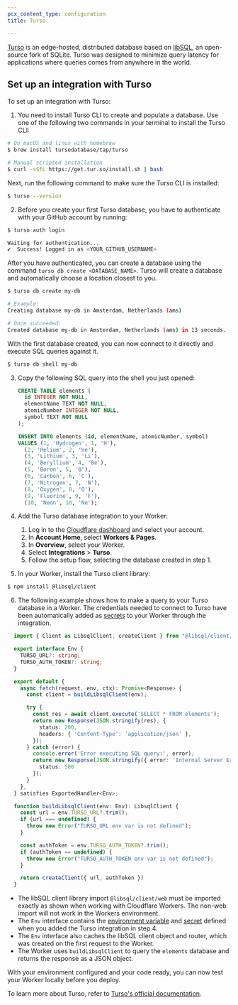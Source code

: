 ```yaml
---
pcx_content_type: configuration
title: Turso

---
```



[Turso](https://turso.tech/) is an edge-hosted, distributed database based on [libSQL](https://libsql.org/), an open-source fork of SQLite. Turso was designed to minimize query latency for applications where queries comes from anywhere in the world.

<Render file="database_integrations_definition" />

## Set up an integration with Turso

To set up an integration with Turso:

1. You need to install Turso CLI to create and populate a database. Use one of the following two commands in your terminal to install the Turso CLI:

```sh
# On macOS and linux with homebrew
$ brew install tursodatabase/tap/turso

# Manual scripted installation
$ curl -sSfL https://get.tur.so/install.sh | bash
```

Next, run the following command to make sure the Turso CLI is installed:

```sh
$ turso --version
```

2. Before you create your first Turso database, you have to authenticate with your GitHub account by running:

```sh
$ turso auth login

Waiting for authentication...
✔  Success! Logged in as <YOUR_GITHUB_USERNAME>
```

After you have authenticated, you can create a database using the command `turso db create <DATABASE_NAME>`. Turso will create a database and automatically choose a location closest to you.

```sh
$ turso db create my-db

# Example:
Creating database my-db in Amsterdam, Netherlands (ams)

# Once succeeded:
Created database my-db in Amsterdam, Netherlands (ams) in 13 seconds.
```

With the first database created, you can now connect to it directly and execute SQL queries against it.

```sh
$ turso db shell my-db
```

3. Copy the following SQL query into the shell you just opened:

   ```sql
   CREATE TABLE elements (
     id INTEGER NOT NULL,
     elementName TEXT NOT NULL,
     atomicNumber INTEGER NOT NULL,
     symbol TEXT NOT NULL
   );

   INSERT INTO elements (id, elementName, atomicNumber, symbol)
   VALUES (1, 'Hydrogen', 1, 'H'),
     (2, 'Helium', 2, 'He'),
     (3, 'Lithium', 3, 'Li'),
     (4, 'Beryllium', 4, 'Be'),
     (5, 'Boron', 5, 'B'),
     (6, 'Carbon', 6, 'C'),
     (7, 'Nitrogen', 7, 'N'),
     (8, 'Oxygen', 8, 'O'),
     (9, 'Fluorine', 9, 'F'),
     (10, 'Neon', 10, 'Ne');
   ```

4. Add the Turso database integration to your Worker:

   1. Log in to the [Cloudflare dashboard](https://dash.cloudflare.com) and select your account.
   2. In **Account Home**, select **Workers & Pages**.
   3. In **Overview**, select your Worker.
   4. Select **Integrations** > **Turso**.
   5. Follow the setup flow, selecting the database created in step 1.

5. In your Worker, install the Turso client library:

```sh
$ npm install @libsql/client
```

6. The following example shows how to make a query to your Turso database in a Worker. The credentials needed to connect to Turso have been automatically added as [secrets](/workers/configuration/secrets/) to your Worker through the integration.

```ts
  import { Client as LibsqlClient, createClient } from "@libsql/client/web";

  export interface Env {
    TURSO_URL?: string;
    TURSO_AUTH_TOKEN?: string;
  }

  export default {
    async fetch(request, env, ctx): Promise<Response> {
      const client = buildLibsqlClient(env);

      try {
        const res = await client.execute('SELECT * FROM elements');
        return new Response(JSON.stringify(res), {
          status: 200,
          headers: { 'Content-Type': 'application/json' },
        });
      } catch (error) {
        console.error('Error executing SQL query:', error);
        return new Response(JSON.stringify({ error: 'Internal Server Error' }), {
          status: 500
        });
      }
    },
  } satisfies ExportedHandler<Env>;

  function buildLibsqlClient(env: Env): LibsqlClient {
    const url = env.TURSO_URL?.trim();
    if (url === undefined) {
      throw new Error("TURSO_URL env var is not defined");
    }

    const authToken = env.TURSO_AUTH_TOKEN?.trim();
    if (authToken == undefined) {
      throw new Error("TURSO_AUTH_TOKEN env var is not defined");
    }

    return createClient({ url, authToken })
  }
```

* The libSQL client library import `@libsql/client/web` must be imported exactly as shown when working with Cloudflare Workers. The non-web import will not work in the Workers environment.
* The `Env` interface contains the [environment variable](/workers/configuration/environment-variables/) and [secret](/workers/configuration/secrets/) defined when you added the Turso integration in step 4.
* The `Env` interface also caches the libSQL client object and router, which was created on the first request to the Worker.
* The Worker uses `buildLibsqlClient` to query the `elements` database and returns the response as a JSON object.

With your environment configured and your code ready, you can now test your Worker locally before you deploy.

To learn more about Turso, refer to [Turso's official documentation](https://docs.turso.tech).
